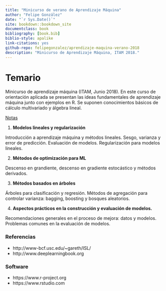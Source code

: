 ```yaml
--- 
title: "Minicurso de verano de Aprendizaje Máquina"
author: "Felipe González"
date: "`r Sys.Date()`"
site: bookdown::bookdown_site
documentclass: book
bibliography: [book.bib]
biblio-style: apalike
link-citations: yes
github-repo: felipegonzalez/aprendizaje-maquina-verano-2018
description: "Minicurso de Aprendizaje Máquina, ITAM 2018."
---
```


# Temario {-}

Minicurso de aprendizaje máquina (ITAM, Junio 2018). En este curso de orientación aplicada
se presentan las ideas fundamentales de aprendizaje máquina junto con ejemplos en R. Se suponen conocimientos
básicos de cálculo multivariado y álgebra lineal.

[Notas](https://felipegonzalez.github.io/aprendizaje-maquina-verano-2018/)

1. **Modelos lineales y regularización**

  Introducción a aprendizaje máquina y métodos lineales. Sesgo, varianza y error de predicción. Evaluación de modelos. Regularización para modelos lineales.

2. **Métodos de optimización para ML**

  Descenso en grandiente, descenso en gradiente estocástico y métodos derivados.

3. **Métodos basados en árboles**

  Árboles para clasificación y regresión. Métodos de agregación para controlar varianza: bagging, boosting y bosques aleatorios.

4. **Aspectos prácticos en la construcción y evaluación de modelos.**

  Recomendaciones generales en el proceso de mejora: datos y modelos. Problemas comunes en la evaluación de modelos.

### Referencias {-}

- http://www-bcf.usc.edu/~gareth/ISL/
- http://www.deeplearningbook.org

### Software {-}

- https://www.r-project.org
- https://www.rstudio.com
